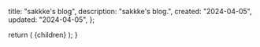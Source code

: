 
  title: "sakkke's blog",
  description: "sakkke's blog.",
  created: "2024-04-05",
  updated: "2024-04-05",
};

  return (
    <MdxLayout
      created={metadata.created}
      title={metadata.title}
      updated={metadata.updated}
    >
      {children}
    </MdxLayout>
  );
}
